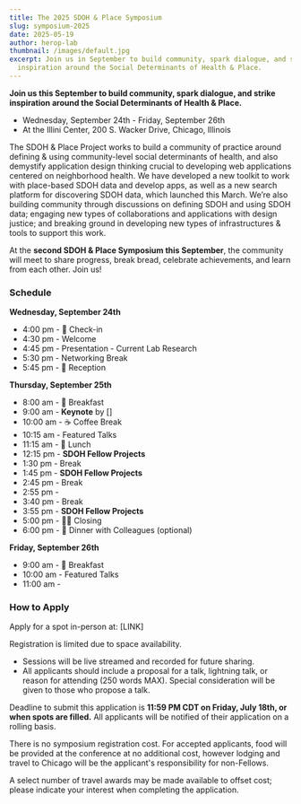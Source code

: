```yaml
---
title: The 2025 SDOH & Place Symposium
slug: symposium-2025
date: 2025-05-19
author: herop-lab
thumbnail: /images/default.jpg
excerpt: Join us in September to build community, spark dialogue, and strike
  inspiration around the Social Determinants of Health & Place.
---
```

**Join us this September to build community, spark dialogue, and strike inspiration around the Social Determinants of Health & Place.**

* Wednesday, September 24th - Friday, September 26th
* At the Illini Center, 200 S. Wacker Drive, Chicago, Illinois

The SDOH & Place Project works to build a community of practice around defining & using community-level social determinants of health, and also demystify application design thinking crucial to developing web applications centered on neighborhood health. We have developed a new toolkit to work with place-based SDOH data and develop apps, as well as a new search platform for discovering SDOH data, which launched this March. We’re also building community through discussions on defining SDOH and using SDOH data; engaging new types of collaborations and applications with design justice; and breaking ground in developing new types of infrastructures & tools to support this work.

At the **second SDOH & Place Symposium this September**, the community will meet to share progress, break bread, celebrate achievements, and learn from each other. Join us! 

### Schedule

**Wednesday, September 24th**

* 4:00 pm - 🏁 Check-in
* 4:30 pm - Welcome
* 4:45 pm - Presentation - Current Lab Research 
* 5:30 pm - Networking Break
* 5:45 pm - 🎉 Reception

**Thursday, September 25th**

* 8:00 am -  🥐 Breakfast
* 9:00 am - **Keynote** by \[]
* 10:00 am - ☕ Coffee Break
* 10:15 am - Featured Talks
* 11:15 am - 🥗 Lunch
* 12:15 pm -  **SDOH Fellow Projects**
* 1:30 pm - Break
* 1:45 pm - **SDOH Fellow Projects**
* 2:45 pm - Break
* 2:55 pm - 
* 3:40 pm - Break
* 3:55 pm - **SDOH Fellow Projects**
* 5:00 pm - 👋🏽 Closing
* 6:00 pm - 🍱 Dinner with Colleagues (optional)

**Friday, September 26th**  

* 9:00 am - 🥐 Breakfast
* 10:00 am - Featured Talks
* 11:00 am - 

### How to Apply

Apply for a spot in-person at: [](<>)\[LINK]

[](<>)Registration is limited due to space availability.

* Sessions will be live streamed and recorded for future sharing.
* All applicants should include a proposal for a talk, lightning talk, or reason for attending (250 words MAX). Special consideration will be given to those who propose a talk. 

Deadline to submit this application is **11:59 PM CDT on Friday, July 18th, or when spots are filled.** All applicants will be notified of their application on a rolling basis. 

There is no symposium registration cost. For accepted applicants, food will be provided at the conference at no additional cost, however lodging and travel to Chicago will be the applicant's responsibility for non-Fellows. 

A select number of travel awards may be made available to offset cost; please indicate your interest when completing the application.
